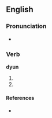 ==English==

===Pronunciation===
* {{IPA|/dʲʊn/}}

===Verb===
'''dyun'''

# {{past participle of|[[de]]}}
# {{past participle of|[[dee]]}}

====References====
* {{R:Northeast Dialect 2005}}